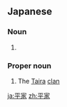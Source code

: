 ==Japanese==
{{ja-kanjitab|平|家}}

===Noun===
{{ja-noun|ひらや}}

# {{alternative form of|平屋|lang=ja}}

===Proper noun===
{{ja-pos|proper|へいけ}}
# The [[Taira]] [[clan]]
{{wikipedia|Taira clan}}

[[ja:平家]]
[[zh:平家]]